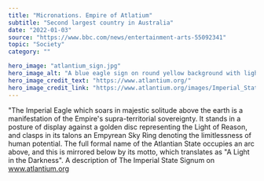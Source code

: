 ---
title: "Micronations. Empire of Atlatium"
subtitle: "Second largest country in Australia"
date: "2022-01-03"
source: "https://www.bbc.com/news/entertainment-arts-55092341"
topic: "Society"
category: "" 

hero_image: "atlantium_sign.jpg"
hero_image_alt: "A blue eagle sign on round yellow background with light blue border"
hero_image_credit_text: "https://www.atlantium.org/"
hero_image_credit_link: "https://www.atlantium.org/images/Imperial_State_Signum_x250.gif"
---

"The Imperial Eagle which soars in majestic solitude above the earth is a manifestation of the 
Empire's supra-territorial sovereignty. It stands in a posture of display against a golden disc 
representing the Light of Reason, and clasps in its talons an Empyrean Sky Ring  denoting the limitlessness 
of human potential. The full formal name of the Atlantian State occupies an arc above, 
and this is mirrored below by its motto, which translates as "A Light in the Darkness".
        A description of The Imperial State Signum on www.atlantium.org
